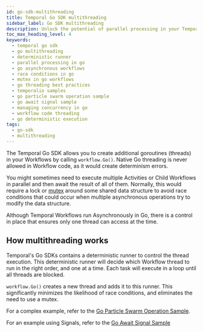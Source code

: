 ```yaml
---
id: go-sdk-multithreading
title: Temporal Go SDK multithreading
sidebar_label: Go SDK multithreading
description: Unlock the potential of parallel processing in your Temporal Workflows with the Temporal Go SDK. Learn how to safely create additional goroutines using workflow.Go() without risking determinism errors.
toc_max_heading_level: 4
keywords:
  - temporal go sdk
  - go multithreading
  - deterministic runner
  - parallel processing in go
  - go asynchronous workflows
  - race conditions in go
  - mutex in go workflows
  - go threading best practices
  - temporalio samples
  - go particle swarm operation sample
  - go await signal sample
  - managing concurrency in go
  - workflow code threading
  - go deterministic execution
tags:
  - go-sdk
  - multithreading
---
```


The Temporal Go SDK allows you to create additional goroutines (threads) in your Workflows by calling `workflow.Go()`.
Native Go threading is never allowed in Workflow code, as it would create determinism errors.

You might sometimes need to execute multiple Activities or Child Workflows in parallel and then await the result of all of them.
Normally, this would require a lock or [mutex](https://en.wikipedia.org/wiki/Lock_(computer_science)) around some shared data structure to avoid race conditions that could occur when multiple asynchronous operations try to modify the data structure.

Although Temporal Workflows run Asynchronously in Go, there is a control in place that ensures only one thread can access at the time.

## How multithreading works

Temporal's Go SDKs contains a deterministic runner to control the thread execution.
This deterministic runner will decide which Workflow thread to run in the right order, and one at a time.
Each task will execute in a loop until all threads are blocked.

`workflow.Go()` creates a new thread and adds it to this runner.
This significantly minimizes the likelihood of race conditions, and eliminates the need to use a mutex.

For a complex example, refer to the [Go Particle Swarm Operation Sample](https://github.com/temporalio/samples-go/tree/main/pso).

For an example using Signals, refer to the [Go Await Signal Sample](https://github.com/temporalio/samples-go/tree/main/await-signals)
